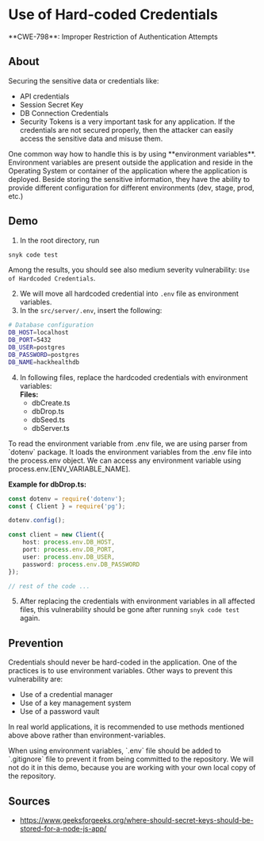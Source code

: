 
# Use of Hard-coded Credentials

<Callout type="warning" emoji="🔍">
  **CWE-798**: Improper Restriction of Authentication Attempts
</Callout>

## About
Securing the sensitive data or credentials like:
* API credentials
* Session Secret Key
* DB Connection Credentials
* Security Tokens
is a very important task for any application. If the credentials are not secured properly, then the attacker can easily access the sensitive data and misuse them.

<Callout type="info" emoji="ℹ️">
    One common way how to handle this is by using **environment variables**. Environment variables are present outside the application and reside in the Operating System or container of the application where the application is deployed. Beside storing the sensitive information, they have the ability to provide different configuration for different environments (dev, stage, prod, etc.)
</Callout>

## Demo
1. In the root directory, run
```bash copy
snyk code test
```
Among the results, you should see also medium severity vulnerability: `Use of Hardcoded Credentials`.

2. We will move all hardcoded credential into `.env` file as environment variables.
3. In the `src/server/.env`, insert the following:
 ```bash filename=".env" copy showLineNumbers
# Database configuration
DB_HOST=localhost
DB_PORT=5432
DB_USER=postgres
DB_PASSWORD=postgres
DB_NAME=hackhealthdb
```

4. In following files, replace the hardcoded credentials with environment variables: <br />
**Files:**
    * dbCreate.ts
    * dbDrop.ts
    * dbSeed.ts
    * dbServer.ts

<Callout emoji="💡">
    To read the environment variable from .env file, we are using parser from `dotenv` package. It loads the environment variables from the .env file into the process.env object. We can access any environment variable using process.env.[ENV_VARIABLE_NAME].
</Callout>

**Example for dbDrop.ts:**
```typescript filename="dbDrop.ts" copy showLineNumbers
const dotenv = require('dotenv');
const { Client } = require('pg');

dotenv.config();

const client = new Client({
    host: process.env.DB_HOST,
    port: process.env.DB_PORT,
    user: process.env.DB_USER,
    password: process.env.DB_PASSWORD
});

// rest of the code ...
```

5. After replacing the credentials with environment variables in all affected files, this vulnerability should be gone after running `snyk code test` again.

## Prevention
Credentials should never be hard-coded in the application. One of the practices is to use environment variables. Other ways to prevent this vulnerability are:
* Use of a credential manager
* Use of a key management system
* Use of a password vault

In real world applications, it is recommended to use methods mentioned above above rather than environment-variables.

<Callout emoji="💡">
    When using environment variables, `.env` file should be added to `.gitignore` file to prevent it from being committed to the repository. We will not do it in this demo, because you are working with your own local copy of the repository.
</Callout>

## Sources
* https://www.geeksforgeeks.org/where-should-secret-keys-should-be-stored-for-a-node-js-app/
